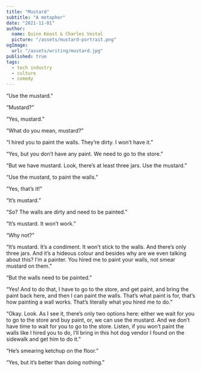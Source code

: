 ```yaml
---
title: "Mustard"
subtitle: "A metaphor"
date: "2021-11-01"
author:
  name: Quinn Keast & Charles Vestal
  picture: "/assets/mustard-portrait.png"
ogImage:
  url: "/assets/writing/mustard.jpg"
published: true
tags:
  - tech industry
  - culture
  - comedy
---
```


“Use the mustard.”

“Mustard?”

“Yes, mustard.”

“What do you mean, mustard?”

“I hired you to paint the walls. They’re dirty. I won’t have it.”

“Yes, but you don’t have any paint. We need to go to the store.”

“But we have mustard. Look, there’s at least three jars. Use the mustard.”

“Use the mustard, to paint the walls.”

“Yes, that’s it!”

“It’s mustard.”

“So? The walls are dirty and need to be painted.”

“It’s mustard. It won’t work.”

“Why not?”

“It’s mustard. It’s a condiment. It won’t stick to the walls. And there’s only three jars. And it’s a hideous colour and besides why are we even talking about this? I’m a painter. You hired me to paint your walls, not smear mustard on them.”

“But the walls need to be painted.”

“Yes! And to do that, I have to go to the store, and get paint, and bring the paint back here, and then I can paint the walls. That’s what paint is for, that’s how painting a wall works. That’s literally what you hired me to do.”

“Okay. Look. As I see it, there’s only two options here: either we wait for you to go to the store and buy paint, or, we can use the mustard. And we don’t have time to wait for you to go to the store. Listen, if you won’t paint the walls like I hired you to do, I’ll bring in this hot dog vendor I found on the sidewalk and get him to do it.”

“He’s smearing ketchup on the floor.”

“Yes, but it’s better than doing nothing.”